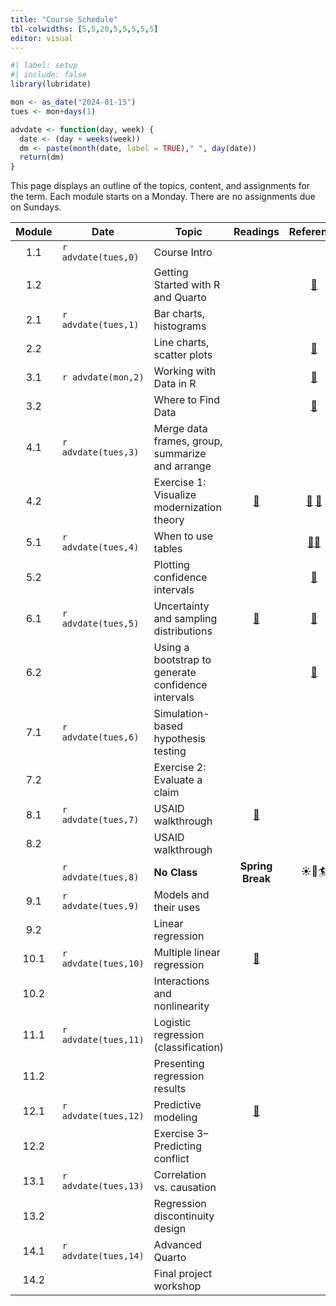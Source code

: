 ```yaml
---
title: "Course Schedule"
tbl-colwidths: [5,5,20,5,5,5,5,5]
editor: visual
---
```


```r
#| label: setup
#| include: false
library(lubridate)

mon <- as_date("2024-01-15")
tues <- mon+days(1)

advdate <- function(day, week) {
  date <- (day + weeks(week))
  dm <- paste(month(date, label = TRUE)," ", day(date))
  return(dm)  
}
```

This page displays an outline of the topics, content, and assignments for the term. Each module starts on a Monday. There are no assignments due on Sundays.

::: column-screen-inset-right
| Module | Date                 | Topic                                              |                                      Readings                                       |                                                                  Reference                                                                  |                     Slides                     | Videos |                                    Assignments                                     |
|:-------:|---------|---------|:-------:|:-----------:|:-------:|:-------:|:-------:|
|  1.1   | `r advdate(tues,0)`  | Course Intro                                       |                                                                                     |                                                                                                                                             | [🖥️](slides/week-1.1.qmd "Module 1.2 slides")  |   🖥️   |                                         📘                                         |
|  1.2   |                      | Getting Started with R and Quarto                  |                                                                                     |                        [📖](https://www.tidyverse.org/blog/2017/12/workflow-vs-script/ "project-oriented workflow")                         | [🖥️](slides/week-1.2.qmd "Module 1.2 slides")  | 🖥️ 🖥️  |                                                                                    |
|  2.1   | `r advdate(tues,1)`  | Bar charts, histograms                             |                                                                                     |                                                                                                                                             | [🖥️](slides/week-2.1.qmd "Module 2.1 slides")  |   🖥️   |                                         📘                                         |
|  2.2   |                      | Line charts, scatter plots                         |                                                                                     |                                          [📖](https://happygitwithr.com/ "Chaps 4, 6, 7, 9 & 12")                                           |           [🖥️](slides/week-2.2.qmd)            |   🖥️   |                                                                                    |
|  3.1   | `r advdate(mon,2)`   | Working with Data in R                             |                                                                                     |                                 [📖](https://r4ds.hadley.nz/data-import.html#introduction "r4ds 8.1 & 8.2")                                 | [🖥️](slides/week-3.1.html "Module 3.1 slides") | 🖥️ 🖥️  |                                         📘                                         |
|  3.2   |                      | Where to Find Data                                 |                                                                                     |                                        [📖](https://r4ds.hadley.nz/data-tidy.html "r4ds 6.1 & 6.3")                                         | [🖥️](slides/week-3.2.html "Module 3.2 slides") | 🖥️ 🖥️  |                                                                                    |
|  4.1   | `r advdate(tues,3)`  | Merge data frames, group, summarize and arrange    |                                                                                     |                                                                                                                                             |           [🖥️](slides/week-4.1.qmd)            | 🖥️ 🖥️  |                                         📘                                         |
|  4.2   |                      | Exercise 1: Visualize modernization theory         |    [📖](https://link.springer.com/article/10.1057/palgrave.ap.5500151 "Norris")     | [📖](https://r4ds.hadley.nz/joins.html#sec-mutating-joins "r4ds, 20.3") [📖](https://r4ds.hadley.nz/data-transform.html#groups "r4ds, 4.5") |                       🖥️                       |   🖥️   |         [🧮](/assignments/coding-assignment-1.html "Coding assignment 1")          |
|  5.1   | `r advdate(tues,4)`  | When to use tables                                 |                                                                                     |        [📖](https://r4ds.hadley.nz/data-visualize.html "r4ds, 2")[📖](https://r4ds.hadley.nz/communication.html#labels "r4ds, 12.2")        |                       🖥️                       |        |                                         📘                                         |
|  5.2   |                      | Plotting confidence intervals                      |                                                                                     |                                         [📖](https://r4ds.hadley.nz/layers.html "r4ds, 10.1-10.4")                                          |                       🖥️                       |        |                                                                                    |
|  6.1   | `r advdate(tues,5)`  | Uncertainty and sampling distributions             |     [📖](https://www-jstor-org.proxygw.wrlc.org/stable/1951731?seq=8 "Lipset")      |                                     [📖](https://r4ds.hadley.nz/communication.html#scales "r4ds, 12.4")                                     |                       🖥️                       |   🖥️   |                                         📘                                         |
|  6.2   |                      | Using a bootstrap to generate confidence intervals |                                                                                     |                               [📖](https://r4ds.hadley.nz/communication.html#annotations "r4ds, 12.3 & 12.5")                               |                       🖥️                       |   🖥️   |                                                                                    |
|  7.1   | `r advdate(tues,6)`  | Simulation-based hypothesis testing                |                                                                                     |                                                                                                                                             |                       🖥️                       |   🖥️   |                                         📘                                         |
|  7.2   |                      | Exercise 2: Evaluate a claim                       |                                                                                     |                                                                                                                                             |                       🖥️                       |   🖥️   |                                                                                    |
|  8.1   | `r advdate(tues,7)`  | USAID walkthrough                                  | [📖](https://www-jstor-org.proxygw.wrlc.org/stable/j.ctt7s3wz.10 "Ross, Chapter 3") |                                                                                                                                             |                       🖥️                       |   🖥️   |                                         📘                                         |
|  8.2   |                      | USAID walkthrough                                  |                                                                                     |                                                                                                                                             |                                                |   🖥️   |         [🧮](/assignments/coding-assignment-2.html "Coding assignment 2")          |
|        | `r advdate(tues,8)`  | **No Class**                                       |                                  **Spring Break**                                   |                                                                   ☀️🌴🏄                                                                    |                                                |        |                                                                                    |
|  9.1   | `r advdate(tues,9)`  | Models and their uses                              |                                                                                     |                                                                                                                                             |                       🖥️                       |   🖥️   |                                         📘                                         |
|  9.2   |                      | Linear regression                                  |                                                                                     |                                                                                                                                             |                       🖥️                       |   🖥️   |          [✍️](/project/project-assignment-1.html "Project assignment 1")           |
|  10.1  | `r advdate(tues,10)` | Multiple linear regression                         |            [📖](https://www.jstor.org/stable/3118222 "Fearon & Laitin")             |                                                                                                                                             |                       🖥️                       |   🖥️   |                                         📘                                         |
|  10.2  |                      | Interactions and nonlinearity                      |                                                                                     |                                                                                                                                             |                                                |   🖥️   |                                                                                    |
|  11.1  | `r advdate(tues,11)` | Logistic regression (classification)               |                                                                                     |                                                                                                                                             |                       🖥️                       |   🖥️   | [📘](https://blackboard.gwu.edu/ultra/courses/_387298_1/outline "Module 5.1 quiz") |
|  11.2  |                      | Presenting regression results                      |                                                                                     |                                                                                                                                             |                                                |   🖥️   |          [✍️](/project/project-assignment-2.html "Project assignment 2")           |
|  12.1  | `r advdate(tues,12)` | Predictive modeling                                |       [📖](https://muse-jhu-edu.proxygw.wrlc.org/article/225602 "Huntington")       |                                                                                                                                             |                       🖥️                       |   🖥️   |                                         📘                                         |
|  12.2  |                      | Exercise 3--Predicting conflict                    |                                                                                     |                                                                                                                                             |                                                |        |         [🧮](/assignments/coding-assignment-3.html "Coding assignment 3")          |
|  13.1  | `r advdate(tues,13)` | Correlation vs. causation                          |                                                                                     |                                                                                                                                             |                                                |        |                                                                                    |
|  13.2  |                      | Regression discontinuity design                    |                                                                                     |                                                                                                                                             |                                                |        |                                                                                    |
|  14.1  | `r advdate(tues,14)` | Advanced Quarto                                    |                                                                                     |                                                                                                                                             |                                                |   🖥️   |                                                                                    |
|  14.2  |                      | Final project workshop                             |                                                                                     |                                                                                                                                             |                                                |   🖥️   |          [✍️](/project/project-assignment-3.html "Project assignment 3")           |
:::
